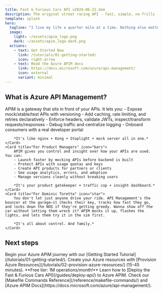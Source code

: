```yaml
---
title: Fast & Furious Cars API v2024-06-22.dom
description: The original street racing API - fast, simple, no-frills
template: splash
hero:
  tagline: "I live my life a quarter mile at a time. Nothing else matters. - Dom" 
  image:
    light: ~/assets/apim_logo.png
    dark: ~/assets/apim_logo-dark.png
  actions:
    - text: Get Started Now
      link: /tutorials/01-getting-started/
      icon: right-arrow
    - text: Read the Azure APIM docs
      link: https://docs.microsoft.com/azure/api-management/
      icon: external
      variant: minimal
---
```



## What is Azure API Management?

<CardGrid>
	<Card title="For Developers" icon="laptop">
		APIM is a gateway that sits in front of your APIs. It lets you:
		- Expose mock/stable/test APIs with versioning
		- Add caching, rate limiting, and retries declaratively  
		- Enforce headers, validate JWTs, inspect/transform requests/responses
		- Debug traffic and centralize logging
		- Onboard consumers with a real developer portal
		
		*It's like nginx + Kong + Stoplight + mock server all in one.*
	</Card>
	<Card title="For Product Managers" icon="bars">
		APIM gives you control and insight over how your APIs are used. You can:
		- Launch faster by mocking APIs before backend is built
		- Protect APIs with usage quotas and keys
		- Create API products for partners or clients
		- See usage analytics, errors, and adoption
		- Manage versions cleanly without breaking users
		
		*It's your product gatekeeper + traffic cop + insight dashboard.*
	</Card>
	<Card title="For Dominic Toretto" icon="star">
		You don't let just anyone drive your ride. API Management's the bouncer at the garage—it checks their key, tracks how fast they go, and locks down the NOS if they're getting greedy. Wanna show off the car without letting them wreck it? APIM mocks it up, flashes the lights, and lets them try it in the sim first.
		
		*It's all about control. And family.*
	</Card>
</CardGrid>

## Next steps

<CardGrid>
	<Card title="Get Started" icon="rocket">
		Begin your Azure APIM journey with our [Getting Started Tutorial](/tutorials/01-getting-started/).
	</Card>
	<Card title="Provision Azure Resources" icon="setting">
		Create your Azure resources with [Provision Azure Resources](/tutorials/02-provision-azure-resources/) (15-45 minutes). **Free tier: 1M operations/month!**
	</Card>
	<Card title="Deploy Your API" icon="seti:config">
		Learn how to [Deploy the Fast & Furious Cars API](/guides/deploy-api/) to Azure APIM.
	</Card>
	<Card title="Reference Docs" icon="open-book">
		Check our [Makefile Commands Reference](/reference/makefile-commands/) and [Azure APIM Docs](https://docs.microsoft.com/azure/api-management/).
	</Card>
</CardGrid>
